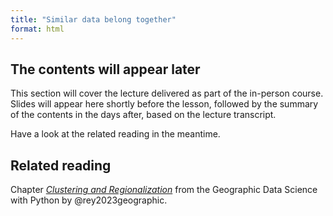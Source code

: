 ```yaml
---
title: "Similar data belong together"
format: html
---
```


<!-- Intro to clustering

- benefits of clustering
- non-spatial clustering methods
- spatial clustering (regionalisation) -->

::: {.callout-note appearance="simple"}

## The contents will appear later

This section will cover the lecture delivered as part of the in-person course. Slides will appear here shortly before the lesson, followed by the summary of the contents in the days after, based on the lecture transcript.

Have a look at the related reading in the meantime.

:::

::: {.callout-tip}
## Related reading

Chapter [_Clustering and Regionalization_](https://geographicdata.science/book/notebooks/10_clustering_and_regionalization.html) from the Geographic Data Science with Python by @rey2023geographic.
:::